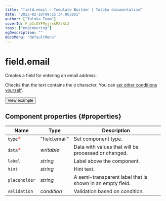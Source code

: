 ```yaml
---
title: "field.email — Template Builder | Toloka documentation"
date: "2023-02-10T09:15:34.905851"
author: ["Toloka Team"]
coverId: F_bIcOYF9yjrxkPZrXc3
tags: ["engineering"]
ogDescription: ""
docsMenu: "defaultMenu"
---
```


# field.email

Creates a field for entering an email address.

Checks that the text contains the `@` character. You can [set other conditions yourself](/docs-new/template-builder/best-practices/conditions).

<Button themeColor="light" view="default" size="l" type="link" url="https://ya.cc/t/7iqP0isn3y3Uyg">View example</Button>

## Component properties {#properties}

**Name** | **Type** | **Description**
----- | ----- | -----
`type`<span style="color: red">\*</span> | "field.email" | Set component type.
`data`<span style="color: red">\*</span> | _writable_ | Data with values that will be processed or changed.
`label` | _string_ | Label above the component.
`hint` | _string_ | Hint text.
`placeholder` | _string_ | A semi-transparent label that is shown in an empty field.
`validation` | _condition_ | Validation based on condition.
